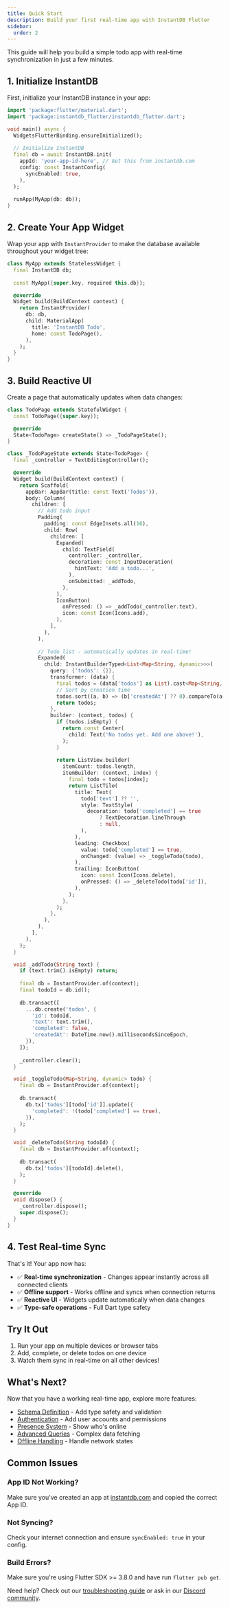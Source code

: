 ```yaml
---
title: Quick Start
description: Build your first real-time app with InstantDB Flutter
sidebar:
  order: 2
---
```



This guide will help you build a simple todo app with real-time synchronization in just a few minutes.

## 1. Initialize InstantDB

First, initialize your InstantDB instance in your app:

```dart
import 'package:flutter/material.dart';
import 'package:instantdb_flutter/instantdb_flutter.dart';

void main() async {
  WidgetsFlutterBinding.ensureInitialized();
  
  // Initialize InstantDB
  final db = await InstantDB.init(
    appId: 'your-app-id-here', // Get this from instantdb.com
    config: const InstantConfig(
      syncEnabled: true,
    ),
  );
  
  runApp(MyApp(db: db));
}
```

## 2. Create Your App Widget

Wrap your app with `InstantProvider` to make the database available throughout your widget tree:

```dart
class MyApp extends StatelessWidget {
  final InstantDB db;
  
  const MyApp({super.key, required this.db});

  @override
  Widget build(BuildContext context) {
    return InstantProvider(
      db: db,
      child: MaterialApp(
        title: 'InstantDB Todo',
        home: const TodoPage(),
      ),
    );
  }
}
```

## 3. Build Reactive UI

Create a page that automatically updates when data changes:

```dart
class TodoPage extends StatefulWidget {
  const TodoPage({super.key});

  @override
  State<TodoPage> createState() => _TodoPageState();
}

class _TodoPageState extends State<TodoPage> {
  final _controller = TextEditingController();

  @override
  Widget build(BuildContext context) {
    return Scaffold(
      appBar: AppBar(title: const Text('Todos')),
      body: Column(
        children: [
          // Add todo input
          Padding(
            padding: const EdgeInsets.all(16),
            child: Row(
              children: [
                Expanded(
                  child: TextField(
                    controller: _controller,
                    decoration: const InputDecoration(
                      hintText: 'Add a todo...',
                    ),
                    onSubmitted: _addTodo,
                  ),
                ),
                IconButton(
                  onPressed: () => _addTodo(_controller.text),
                  icon: const Icon(Icons.add),
                ),
              ],
            ),
          ),
          
          // Todo list - automatically updates in real-time!
          Expanded(
            child: InstantBuilderTyped<List<Map<String, dynamic>>>(
              query: {'todos': {}},
              transformer: (data) {
                final todos = (data['todos'] as List).cast<Map<String, dynamic>>();
                // Sort by creation time
                todos.sort((a, b) => (b['createdAt'] ?? 0).compareTo(a['createdAt'] ?? 0));
                return todos;
              },
              builder: (context, todos) {
                if (todos.isEmpty) {
                  return const Center(
                    child: Text('No todos yet. Add one above!'),
                  );
                }
                
                return ListView.builder(
                  itemCount: todos.length,
                  itemBuilder: (context, index) {
                    final todo = todos[index];
                    return ListTile(
                      title: Text(
                        todo['text'] ?? '',
                        style: TextStyle(
                          decoration: todo['completed'] == true
                              ? TextDecoration.lineThrough
                              : null,
                        ),
                      ),
                      leading: Checkbox(
                        value: todo['completed'] == true,
                        onChanged: (value) => _toggleTodo(todo),
                      ),
                      trailing: IconButton(
                        icon: const Icon(Icons.delete),
                        onPressed: () => _deleteTodo(todo['id']),
                      ),
                    );
                  },
                );
              },
            ),
          ),
        ],
      ),
    );
  }

  void _addTodo(String text) {
    if (text.trim().isEmpty) return;
    
    final db = InstantProvider.of(context);
    final todoId = db.id();
    
    db.transact([
      ...db.create('todos', {
        'id': todoId,
        'text': text.trim(),
        'completed': false,
        'createdAt': DateTime.now().millisecondsSinceEpoch,
      }),
    ]);
    
    _controller.clear();
  }

  void _toggleTodo(Map<String, dynamic> todo) {
    final db = InstantProvider.of(context);
    
    db.transact(
      db.tx['todos'][todo['id']].update({
        'completed': !(todo['completed'] == true),
      }),
    );
  }

  void _deleteTodo(String todoId) {
    final db = InstantProvider.of(context);
    
    db.transact(
      db.tx['todos'][todoId].delete(),
    );
  }

  @override
  void dispose() {
    _controller.dispose();
    super.dispose();
  }
}
```

## 4. Test Real-time Sync

That's it! Your app now has:

- ✅ **Real-time synchronization** - Changes appear instantly across all connected clients
- ✅ **Offline support** - Works offline and syncs when connection returns
- ✅ **Reactive UI** - Widgets update automatically when data changes
- ✅ **Type-safe operations** - Full Dart type safety

## Try It Out

1. Run your app on multiple devices or browser tabs
2. Add, complete, or delete todos on one device
3. Watch them sync in real-time on all other devices!

## What's Next?

Now that you have a working real-time app, explore more features:

- [Schema Definition](../../concepts/schema/) - Add type safety and validation
- [Authentication](../../auth/users/) - Add user accounts and permissions  
- [Presence System](../../realtime/presence/) - Show who's online
- [Advanced Queries](../../queries/advanced/) - Complex data fetching
- [Offline Handling](../../advanced/offline/) - Handle network states

## Common Issues

### App ID Not Working?
Make sure you've created an app at [instantdb.com](https://instantdb.com) and copied the correct App ID.

### Not Syncing?
Check your internet connection and ensure `syncEnabled: true` in your config.

### Build Errors?
Make sure you're using Flutter SDK >= 3.8.0 and have run `flutter pub get`.

Need help? Check out our [troubleshooting guide](../../advanced/troubleshooting/) or ask in our [Discord community](https://discord.gg/instantdb).